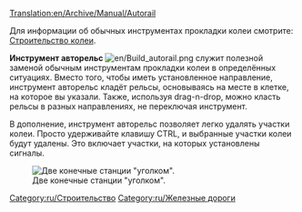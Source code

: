 [[Translation:en/Archive/Manual/Autorail]]

Для информации об обычных инструментах прокладки колеи смотрите: [[ru/Manual/Строительство колеи|Строительство колеи]].

'''Инструмент авторельс''' [[File:en/Build autorail.png]] служит полезной заменой обычным инструментам прокладки колеи в определённых ситуациях. Вместо того, чтобы иметь установленное направление, инструмент авторельс кладёт рельсы, основываясь на месте в клетке, на которое вы указали. Также, используя drag-n-drop, можно класть рельсы в разных направлениях, не переключая инструмент.

В дополнение, инструмент авторельс позволяет легко удалять участки колеи. Просто удерживайте клавишу CTRL, и выбранные участки колеи будут удалены. Это включает участки, на которых установлены сигналы.

[[File:en/Corner station.png|center|frame|Две конечные станции "уголком".]]

[[Category:ru/Строительство]]
[[Category:ru/Железные дороги]]